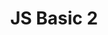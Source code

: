 ---
type: Lesson
title: "JS Basic 2"
xp: 10
description: "Learn the Syntax of JavaScript"
activities: ["js_basic1-4", "js_basic1-3"]
---